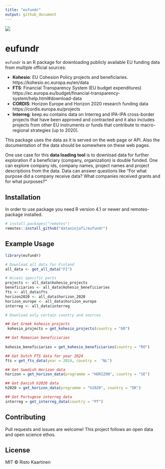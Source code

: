 ```yaml
---
title: "eufundr"
output: github_document
---
```


![](man/figures/eufundr.png)

# eufundr

`eufundr` is an R package for downloading publicly available EU funding data from multiple official sources:

- **Kohesio**: EU Cohesion Policy projects and beneficiaries. https://kohesio.ec.europa.eu/en/data
- **FTS**: Financial Transparency System (EU budget expenditures) https://ec.europa.eu/budget/financial-transparency-system/help.html#download-data
- **CORDIS**: Horizon Europe and Horizon 2020 research funding data
https://cordis.europa.eu/projects
- **Interreg**: keep.eu contains data on Interreg and IPA-IPA cross-border projects that have been approved and contracted and it also includes projects from other EU instruments or funds that contribute to macro-regional strategies (up to 2020). 

This package uses the data as it is served on the web page or API. Also the documentation of the data should be somewhere on these web pages.  

One use case for this **data loading tool** is to download data for further exploration if a beneficiary (company, organization) is double funded. One can explore company ids, company names, project names and project descriptions from the data. Data can answer questions like "For what purpose did a company receive data?  What companies received grants and for what purposes?" 

## Installation

In order to use package you need R version 4.1 or newer and remotes-package installed.

```r
# install.packages("remotes")
remotes::install_github("dataninjafi/eufundr")
```

## Example Usage

```r
library(eufundr)

# Download all data for Finland
all_data <- get_all_data("FI")

# Access specific parts
projects <- all_data$kohesio_projects
beneficiaries <- all_data$kohesio_beneficiaries
fts <- all_data$fts
horizon2020 <- all_data$horizon_2020
horizon_europe <- all_data$horizon_europe
interreg <- all_data$interreg

# Download only certain country and sources

## Get Greek kohesio projects
 kohesio_projects = get_kohesio_projects(country = "GR")

## Get Romanian beneficiaries
    
kohesio_beneficiaries = get_kohesio_beneficiaries(country = "RO")

## Get Dutch FTS data for year 2024
fts = get_fts_data(year = 2024, country =  "NL")

## Get Swedish Horizon data
horizon = get_horizon_data(programme = "HORIZON", country = "SE")

## Get Danish h2020 data
h2020 = get_horizon_data(programme = "h2020", country = "DK")

## Get Portugese interreg data
interreg = get_interreg_data(country = "PT")


```

## Contributing

Pull requests and issues are welcome! This project follows an open data and open science ethos.

## License

MIT © Risto Kaartinen
